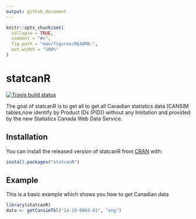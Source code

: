 ```yaml
---
output: github_document
---
```


<!-- README.md is generated from README.Rmd. Please edit that file -->

```r
knitr::opts_chunk$set(
  collapse = TRUE,
  comment = "#>",
  fig.path = "man/figures/README-",
  out.width = "100%"
)
```

# statcanR

<!-- badges: start -->

[![Travis build
status](https://travis-ci.org/warint/statcanR.svg?branch=master)](https://travis-ci.org/warint/statcanR)
<!-- badges: end -->

The goal of statcanR is to get all to get all Canadian statistics data
(CANSIM tables,now identify by Product IDs (PID)) without any limitation
and provided by the new Statistics Canada Web Data Service.

## Installation

You can install the released version of statcanR from
[CRAN](https://CRAN.R-project.org) with:

``` r
install.packages("statcanR")
```

## Example

This is a basic example which shows you how to get Canadian data

``` r
library(statcanR)
data <- getCansimTbl("14-10-0063-01", "eng")
```

